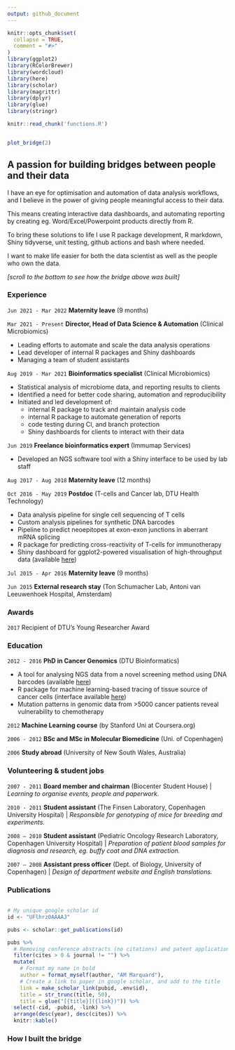 ```yaml
---
output: github_document
---
```


<!-- README.md is generated from README.Rmd. Please edit that file -->

```r
knitr::opts_chunk$set(
  collapse = TRUE,
  comment = "#>"
)
library(ggplot2)
library(RColorBrewer)
library(wordcloud)
library(here)
library(scholar)
library(magrittr)
library(dplyr)
library(glue)
library(stringr)
```

<!-- badges: start -->
<!-- badges: end -->

```r
knitr::read_chunk('functions.R')
```

```r
```

```r
plot_bridge(2)
```


<!-- ## Passionate about optimising how humans work with data -->
<!-- ## Passionate about bridging the gap between humans and their data -->

## A passion for building bridges between people and their data

I have an eye for optimisation and automation of data analysis workflows, and I believe in the power of giving people meaningful access to their data.

This means creating interactive data dashboards, and automating reporting by creating eg. Word/Excel/Powerpoint products directly from R.

To bring these solutions to life I use R package development, R markdown, Shiny tidyverse, unit testing, github actions and bash where needed.

I want to make life easier for both the data scientist as well as the people who own the data.

*[scroll to the bottom to see how the bridge above was built]*

### Experience

`Jun 2021 - Mar 2022` **Maternity leave** (9 months)

`Mar 2021 - Present` **Director, Head of Data Science & Automation** (Clinical Microbiomics)

* Leading efforts to automate and scale the data analysis operations
* Lead developer of internal R packages and Shiny dashboards
* Managing a team of student assistants

`Aug 2019 - Mar 2021` **Bioinformatics specialist** (Clinical Microbiomics)

* Statistical analysis of microbiome data, and reporting results to clients
* Identified a need for better code sharing, automation and reproducibility
* Initiated and led development of:
  - internal R package to track and maintain analysis code
  - internal R package to automate generation of reports
  - code testing during CI, and branch protection
  - Shiny dashboards for clients to interact with their data

`Jun 2019` **Freelance bioinformatics expert** (Immumap Services)

* Developed an NGS software tool with a Shiny interface to be used by lab staff

`Aug 2017 - Aug 2018` **Maternity leave** (12 months)

`Oct 2016 - May 2019` **Postdoc** (T-cells and Cancer lab, DTU Health Technology)

* Data analysis pipeline for single cell sequencing of T cells
* Custom analysis pipelines for synthetic DNA barcodes
* Pipeline to predict neoepitopes at exon-exon junctions in aberrant mRNA splicing
* R package for predicting cross-reactivity of T-cells for immunotherapy
* Shiny dashboard for ggplot2-powered visualisation of high-throughput data (available [here](https://marquard.shinyapps.io/barracoda-viz/))

`Jul 2015 - Apr 2016` **Maternity leave** (9 months)
  
`Jun 2015` **External research stay** (Ton Schumacher Lab, Antoni van Leeuwenhoek Hospital, Amsterdam)


### Awards

`2017` Recipient of DTU’s Young Researcher Award


### Education

`2012 - 2016` **PhD in Cancer Genomics** (DTU Bioinformatics)

  * A tool for analysing NGS data from a novel screening method using DNA barcodes
    (available [here](https://services.healthtech.dtu.dk/service.php?Barracoda-1.8))
  * R package for machine learning-based tracing of tissue source of cancer 
    cells (interface available [here](https://services.healthtech.dtu.dk/service.php?TumorTracer-1.1))
  * Mutation patterns in genomic data from >5000 cancer patients reveal vulnerability to chemotherapy
  
  
`2012` **Machine Learning course** (by Stanford Uni at Coursera.org)  

`2006 - 2012` **BSc and MSc in Molecular Biomedicine** (Uni. of Copenhagen)

`2006` **Study abroad** (University of New South Wales, Australia)


### Volunteering & student jobs

`2007 - 2011` **Board member and chairman** (Biocenter Student House) | *Learning to organise events, people and paperwork.*

`2010 - 2011` **Student assistant** (The Finsen Laboratory, Copenhagen University Hospital) | *Responsible for genotyping of mice for breeding and experiments.*

`2008 – 2010` **Student assistant** (Pediatric Oncology Research Laboratory, Copenhagen University Hospital) | *Preparation of patient blood samples for diagnosis and research, eg. buffy coat and DNA extraction.*

`2007 – 2008` **Assistant press officer** (Dept. of Biology, University of Copenhagen) | *Design of department website and English translations.*



### Publications

```r
```

```r
# My unique google scholar id
id <- "UFlhrz0AAAAJ"

pubs <- scholar::get_publications(id)

pubs %>%
  # Removing conference abstracts (no citations) and patent applications (no journal)
  filter(cites > 0 & journal != "") %>%
  mutate(
    # Format my name in bold
    author = format_myself(author, "AM Marquard"),
    # Create a link to paper in google scholar, and add to the title
    link = make_scholar_link(pubid, .env$id),
    title = str_trunc(title, 50),
    title = glue("[{title}]({link})")) %>% 
  select(-cid, -pubid, -link) %>%
  arrange(desc(year), desc(cites)) %>%
  knitr::kable()
```


### How I built the bridge

```r
```

